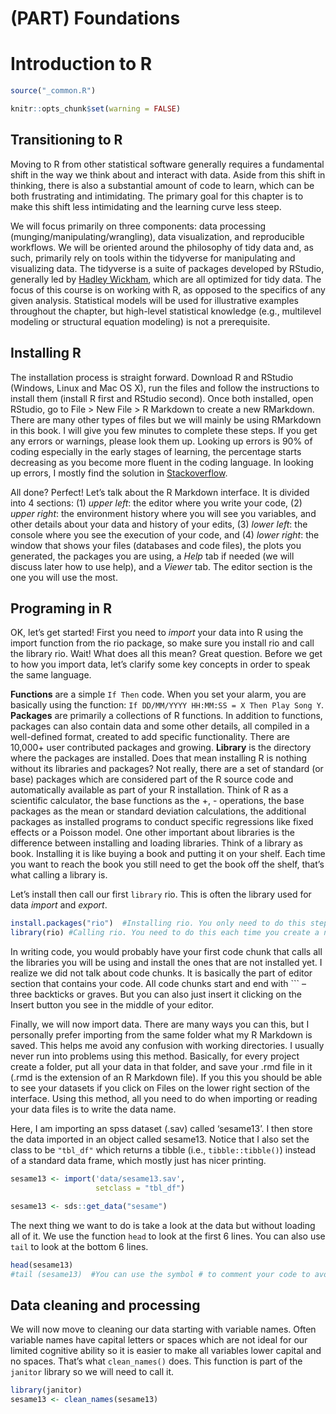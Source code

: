 # (PART) Foundations {-} 

# Introduction to R

```r
source("_common.R")

knitr::opts_chunk$set(warning = FALSE)
```

## Transitioning to R
Moving to R from other statistical software generally requires a fundamental shift in the way we think about and interact with data. Aside from this shift in thinking, there is also a substantial amount of code to learn, which can be both frustrating and intimidating. The primary goal for this chapter is to make this shift less intimidating and the learning curve less steep. 

We will focus primarily on three components: data processing (munging/manipulating/wrangling), data visualization, and reproducible workflows. We will be oriented around the philosophy of tidy data and, as such, primarily rely on tools within the tidyverse for manipulating and visualizing data. The tidyverse is a suite of packages developed by RStudio, generally led by [Hadley Wickham](http://hadley.nz/), which are all optimized for tidy data. The focus of this course is on working with R, as opposed to the specifics of any given analysis. Statistical models will be used for illustrative examples throughout the chapter, but high-level statistical knowledge (e.g., multilevel modeling or structural equation modeling) is not a prerequisite.

## Installing R
The installation process is straight forward. Download R and RStudio (Windows, Linux and Mac OS X), run the files and follow the instructions to install them (install R first and RStudio second). 
Once both installed, open RStudio, go to File > New File > R Markdown to create a new RMarkdown. There are many other types of files but we will mainly be using RMarkdown in this book. I will give you few minutes to complete these steps. If you get any errors or warnings, please look them up. Looking up errors is 90% of coding especially in the early stages of learning, the percentage starts decreasing as you become more fluent in the coding language. In looking up errors, I mostly find the solution in [Stackoverflow](stackoverflow.com).

All done? Perfect! Let's talk about the R Markdown interface. It is divided into 4 sections: (1) _upper left_: the editor where you write your code, (2) _upper right_: the environment history where you will see you variables, and other details about your data and history of your edits, (3) _lower left_: the console where you see the execution of your code, and (4) _lower right_: the window that shows your files (databases and code files), the plots you generated, the packages you are using, a _Help_ tab if needed (we will discuss later how to use help), and a _Viewer_ tab. The editor section is the one you will use the most. 


## Programing in R
OK, let's get started! First you need to *import* your data into R using the import function from the rio package, so make sure you install rio and call the library rio. Wait! What does all this mean? Great question. Before we get to how you import data, let's clarify some key concepts in order to speak the same language. 

**Functions** are a simple `If Then` code. When you set your alarm, you are basically using the function: `If DD/MM/YYYY HH:MM:SS = X Then Play Song Y`. **Packages** are primarily a collections of R functions. In addition to functions, packages can also contain data and some other details, all compiled in a well-defined format, created to add specific functionality. There are 10,000+ user contributed packages and growing. **Library** is the directory where the packages are installed. Does that mean installing R is nothing without its libraries and packages? Not really, there are a set of standard (or base) packages which are considered part of the R source code and automatically available as part of your R installation. Think of R as a scientific calculator, the base functions as the +, - operations, the base packages as the mean or standard deviation calculations, the additional packages as installed programs to conduct specific regressions like fixed effects or a Poisson model. One other important about libraries is the difference between installing and loading libraries. Think of a library as book. Installing it is like buying a book and putting it on your shelf. Each time you want to reach the book you still need to get the book off the shelf, that's what calling a library is.

Let's install then call our first `library` rio. This is often the library used for data *import* and *export*. 

```r
install.packages("rio")  #Installing rio. You only need to do this step once
library(rio) #Calling rio. You need to do this each time you create a new R Markdown file. 
```

In writing code, you would probably have your first code chunk that calls all the libraries you will be using and install the ones that are not installed yet. I realize we did not talk about code chunks. It is basically the part of editor section that contains your code. All code chunks start and end with ``` – three backticks or graves. But you can also just insert it clicking on the Insert button you see in the middle of your editor.    

Finally, we will now import data. There are many ways you can this, but I personally prefer importing from the same folder what my R Markdown is saved. This helps me avoid any confusion with working directories. I usually never run into problems using this method. Basically, for every project create a folder, put all your data in that folder, and save your .rmd file in it (.rmd is the extension of an R Markdown file). If you this you should be able to see your datasets if you click on Files on the lower right section of the interface. Using this method, all you need to do when importing or reading your data files is to write the data name.    

Here, I am importing an spss dataset (.sav) called 'sesame13'. I then store the data imported in an object called sesame13. Notice that I also set the class to be `"tbl_df"` which returns a tibble (i.e., `tibble::tibble()`) instead of a standard data frame, which mostly just has nicer printing. 

```r
sesame13 <- import('data/sesame13.sav', 
                   setclass = "tbl_df")
```

```r
sesame13 <- sds::get_data("sesame")
```

The next thing we want to do is take a look at the data but without loading all of it. We use the function `head` to look at the first 6 lines. You can also use `tail` to look at the bottom 6 lines. 

```r
head(sesame13)
#tail (sesame13)  #You can use the symbol # to comment your code to avoid executing it. You can also use it to add comments and notes for you and your collaborators. 
```

## Data cleaning and processing 
We will now move to cleaning our data starting with variable names. Often variable names have capital letters or spaces which are not ideal for our limited cognitive ability so it is easier to make all variables lower capital and no spaces. That's what `clean_names()` does. This function is part of the `janitor` library so we will need to call it.

```r
library(janitor)
sesame13 <- clean_names(sesame13)
```

